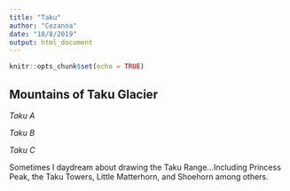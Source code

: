 ```yaml
---
title: "Taku"
author: "Cezanna"
date: "10/8/2019"
output: html_document
---
```


```r
knitr::opts_chunk$set(echo = TRUE)
```

## Mountains of Taku Glacier
*Taku A*

*Taku B*

*Taku C*

Sometimes I daydream about drawing the Taku Range...Including Princess Peak, the Taku Towers, Little Matterhorn, and Shoehorn among others. 
